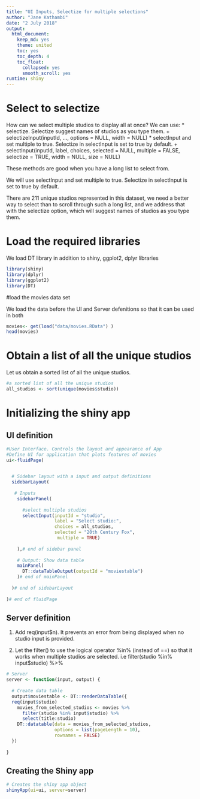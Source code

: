 ```yaml
---
title: "UI Inputs, Selectize for multiple selections"
author: "Jane Kathambi"
date: "2 July 2018"
output: 
  html_document:
    keep_md: yes
    theme: united
    toc: yes
    toc_depth: 4
    toc_float:
      collapsed: yes
      smooth_scroll: yes
runtime: shiny
---
```


# Select to selectize

How can we select multiple studios to display all at once? We can use:
* selectize. Selectize suggest names of studios as you type them. 
    + selectizeInput(inputId, ..., options = NULL, width = NULL)
* selectInput and set multiple to true. Selectize in selectInput is set to true by default.
    + selectInput(inputId, label, choices, selected = NULL, multiple = FALSE,
  selectize = TRUE, width = NULL, size = NULL)

These methods are good when you have a long list to select from.

We will use selectInput and set multiple to true. Selectize in selectInput is set to true by default.

There are 211 unique studios represented in this dataset, we need a better way to select than to scroll through such a long list, and we address that with the selectize option, which will suggest names of studios as you type them.

# Load the required libraries
We load DT library in addition to shiny, ggplot2, dplyr libraries
```r
library(shiny)
library(dplyr)
library(ggplot2)
library(DT)
```

#load the movies data set

We load the data before the UI and Server defenitions so that it can be used in both

```r
movies<- get(load("data/movies.RData") )
head(movies)

```

# Obtain a list of all the unique studios

Let us obtain a sorted list of all the unique studios.

```r
#a sorted list of all the unique studios
all_studios <- sort(unique(movies$studio))

```

# Initializing the shiny app

## UI definition

```r
#User Interface. Controls the layout and appearance of App
#Define UI for application that plots features of movies 
ui<-fluidPage(
  

  # Sidebar layout with a input and output definitions 
  sidebarLayout(
    
   # Inputs
    sidebarPanel( 
      
      #select multiple studios
      selectInput(inputId = "studio",
                  label = "Select studio:",
                  choices = all_studios,
                  selected = "20th Century Fox",
                   multiple = TRUE)
    
    ),# end of sidebar panel
    
    # Output: Show data table
    mainPanel(
      DT::dataTableOutput(outputId = "moviestable")
    )# end of mainPanel
   
  )# end of sidebarLayout
  
)# end of fluidPage
```

## Server definition

1. Add req(input$n). It prevents an error from being displayed when no studio input is provided.

2. Let the filter() to use the logical operator %in% (instead of ==) so that it works when multiple studios are selected. i.e filter(studio %in% input$studio) %>%

```r
# Server
server <- function(input, output) {
  
  # Create data table
  output$moviestable <- DT::renderDataTable({
  req(input$studio)
    movies_from_selected_studios <- movies %>%
      filter(studio %in% input$studio) %>%
      select(title:studio)
    DT::datatable(data = movies_from_selected_studios, 
                  options = list(pageLength = 10), 
                  rownames = FALSE)
  })
  
}


```

## Creating the Shiny app

```r
# Creates the shiny app object
shinyApp(ui=ui, server=server)
```

